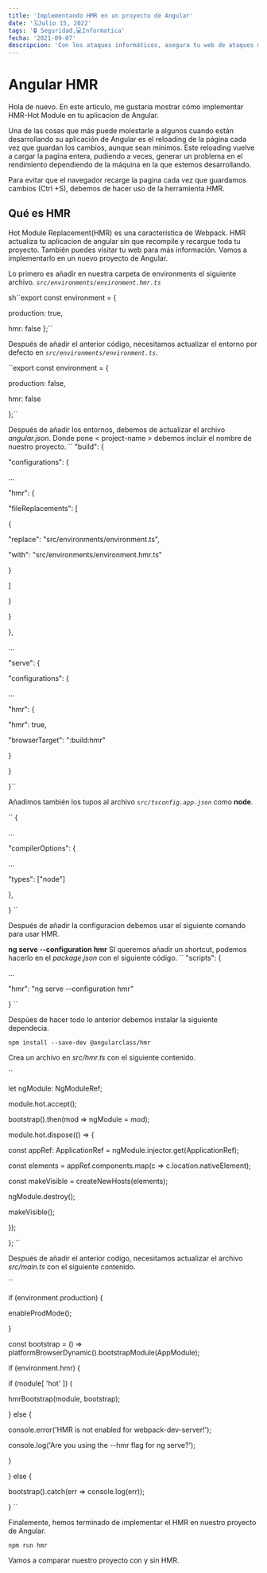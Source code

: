 ```yaml
---
title: 'Implementando HMR en un proyecto de Angular'
date: '🗓️Julio 15, 2022'
tags: '🔒 Seguridad,💻Informatica'
fecha: '2021-09-07'
descripcion: 'Con los ataques informáticos, asegura tu web de ataques maliciosos con las mejores prácticas'
---
```


# Angular HMR

Hola de nuevo.
En este artículo, me gustaria mostrar cómo implementar HMR-Hot Module en tu aplicacion de Angular.

Una de las cosas que más puede molestarle a algunos cuando están desarrollando su aplicación de Angular es el reloading de la página cada vez que guardan los cambios, aunque sean mínimos. Este reloading vuelve a cargar la pagina entera, pudiendo a veces, generar un problema en el rendimiento dependiendo de la máquina en la que estemos desarrollando.

Para evitar que el navegador recarge la pagina cada vez que guardamos cambios (Ctrl +S), debemos de hacer uso de la herramienta HMR.

## Qué es HMR

Hot Module Replacement(HMR) es una característica de Webpack. HMR actualiza tu aplicacion de angular sin que recompile y recargue toda tu proyecto.
También puedes visitar tu web para más información.
Vamos a implementarlo en un nuevo proyecto de Angular.

Lo primero es añadir en nuestra carpeta de environments el siguiente archivo. *`src/environments/environment.hmr.ts`*

sh``export const environment = {

production: true,

hmr: false
};``

Después de añadir el anterior código, necesitamos actualizar el entorno por defecto en *`src/environments/environment.ts`*.

``export const environment = {

production: false,

hmr: false

};``

Después de añadir los entornos, debemos de actualizar el archivo *angular.json*. Donde pone < project-name > debemos incluir el nombre de nuestro proyecto.
``
"build": {

"configurations": {

...

"hmr": {

"fileReplacements": [

{

"replace": "src/environments/environment.ts",

"with": "src/environments/environment.hmr.ts"

}

]

}

}

},

...

"serve": {

"configurations": {

...

"hmr": {

"hmr": true,

"browserTarget": "<project-name>:build:hmr"

}

}

}``

Añadimos también los tupos al archivo *`src/tsconfig.app.json`* como **node**.

``
{

...

"compilerOptions": {

...

"types": ["node"]

},

}
``

Después de añadir la configuracion debemos usar el siguiente comando para usar HMR.

**ng serve --configuration hmr**
SI queremos añadir un shortcut, podemos hacerlo en el *package.json* con el siguiente código.
``
"scripts": {

...

"hmr": "ng serve --configuration hmr"

}
``

Despúes de hacer todo lo anterior debemos instalar la siguiente dependecia.

``
npm install --save-dev @angularclass/hmr
``

Crea un archivo en *src/hmr.ts* con el siguiente contenido.

``



let ngModule: NgModuleRef<any>;

module.hot.accept();

bootstrap().then(mod => ngModule = mod);

module.hot.dispose(() => {

const appRef: ApplicationRef = ngModule.injector.get(ApplicationRef);

const elements = appRef.components.map(c => c.location.nativeElement);

const makeVisible = createNewHosts(elements);

ngModule.destroy();

makeVisible();

});

};
``

Después de añadir el anterior codigo, necesitamos actualizar el archivo *src/main.ts* con el siguiente contenido.

``





if (environment.production) {

enableProdMode();

}

const bootstrap = () => platformBrowserDynamic().bootstrapModule(AppModule);

if (environment.hmr) {

if (module[ 'hot' ]) {

hmrBootstrap(module, bootstrap);

} else {

console.error('HMR is not enabled for webpack-dev-server!');

console.log('Are you using the --hmr flag for ng serve?');

}

} else {

bootstrap().catch(err => console.log(err));

}
``

Finalemente, hemos terminado de implementar el HMR en nuestro proyecto de Angular.

``npm run hmr ``

Vamos a comparar nuestro proyecto con y sin HMR.

